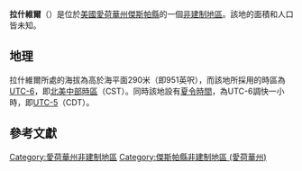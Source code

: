{{noteTA
|G1=USState
|G2=地名
|G3=Unit
}}
{{Infobox settlement
|official_name            = 拉什維爾
|native_name = Rushville
|settlement_type          = [[非建制地區|非建制地區]]
|image_skyline            = Rushvilleiowa2004.jpg
|imagesize                = 250px
|image_map                = 
|mapsize                  = 
|pushpin_map              = USA Iowa
|pushpin_label            = 拉什維爾
|pushpin_label_position   = top
|pushpin_map_caption      = 拉什維爾在愛荷華州的位置
|subdivision_type         = [[世界政區索引|國家]]
|subdivision_type1        = [[美国州份|州份]]
|subdivision_type2        = [[愛荷華州行政区划|縣]]
|subdivision_name         = [[美国|美国]]
|subdivision_name1        = [[愛荷華州|愛荷華州]]
|subdivision_name2        = [[傑斯帕縣_(愛荷華州)|傑斯帕縣]]
|elevation_ft             = 951
|elevation_m              = 290
|area_total_km2           = 
|area_total_sq_mi         = 
|area_land_km2            = 
|area_land_sq_mi          = 
|area_water_km2           = 
|area_water_sq_mi         = 
|population_as_of         = 2010
|population_footnotes     = 
|population_total         = 
|population_metro         = 
|population_density_km2   = auto
|population_density_sq_mi = auto
|timezone                 = [[北美中部时区|北美中部时区]]
|utc_offset               = -6
|coordinates              = {{coord|41|45|37|N|92|56|45|W|display=inline,title}}
| coor_pinpoint           = 
| coordinates_footnotes   = 
|timezone_DST             = CDT
|utc_offset_DST           = -5
|postal_code_type         = [[美國郵區編號|郵區編號]]
|postal_code              = 50135
|area_code                = {{link-en|电话区号641|Area code 641|641}}
|blank_name = [[地名信息系统|GNIS ID]]
|blank_info = 464217<ref name="GNIS">{{cite gnis|464217|Rushville}}</ref>
}}
'''拉什維爾'''（{{lang-en|Rushville}}）是位於[[美國|美國]][[愛荷華州|愛荷華州]][[傑斯帕縣_(愛荷華州)|傑斯帕縣]]的一個[[非建制地區|非建制地區]]。該地的面積和人口皆未知。

== 地理 ==
拉什維爾所處的海拔為高於海平面290米（即951英呎），而該地所採用的時區為[[UTC-6|UTC-6]]，即[[北美中部時區|北美中部時區]]（CST）。同時該地設有[[夏令時間|夏令時間]]，為UTC-6調快一小時，即[[UTC-5|UTC-5]]（CDT）。

== 參考文獻 ==
{{reflist}}

{{傑斯帕縣 (愛荷華州)}}

{{DEFAULTSORT:Rushville}}
[[Category:愛荷華州非建制地區|Category:愛荷華州非建制地區]]
[[Category:傑斯帕縣非建制地區_(愛荷華州)|Category:傑斯帕縣非建制地區 (愛荷華州)]]

{{Iowa-geo-stub}}

<nowiki></nowiki>